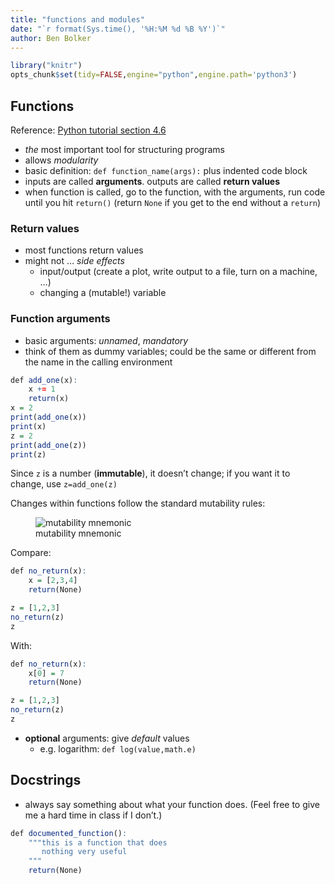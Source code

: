 ```yaml
---
title: "functions and modules"
date: "`r format(Sys.time(), '%H:%M %d %B %Y')`"
author: Ben Bolker
---
```


```r
library("knitr")
opts_chunk$set(tidy=FALSE,engine="python",engine.path='python3')
```

## Functions

Reference: [Python tutorial section 4.6](https://docs.python.org/3/tutorial/controlflow.html#default-argument-values)

- *the* most important tool for structuring programs
- allows *modularity*
- basic definition: `def function_name(args):` plus indented code block
- inputs are called **arguments**. outputs are called **return values**
- when function is called, go to the function, with the arguments, run code until you hit `return()` (return `None` if you get to the end without a `return`)

### Return values

- most functions return values
- might not ... *side effects*
	* input/output (create a plot, write output to a file, turn on a machine, ...)
    * changing a (mutable!) variable


### Function arguments

- basic arguments: *unnamed*, *mandatory*
- think of them as dummy variables; could be the same or different from the name in the calling environment

```r
def add_one(x):
    x += 1
    return(x)
x = 2
print(add_one(x))
print(x)
z = 2
print(add_one(z))
print(z)
```

Since `z` is a number (**immutable**), it doesn't change; if you want it to change, use `z=add_one(z)`

Changes within functions follow the standard mutability rules:

![mutability mnemonic](pix/mut_obj.png)

Compare:

```r
def no_return(x):
    x = [2,3,4]
    return(None)

z = [1,2,3]
no_return(z)
z
```

With:

```r
def no_return(x):
    x[0] = 7
    return(None)

z = [1,2,3]
no_return(z)
z
```

- **optional** arguments: give *default* values
    - e.g. logarithm: `def log(value,math.e)`

## Docstrings

- always say something about what your function does. (Feel free to give me a hard time in class if I don't.)

```r
def documented_function():
    """this is a function that does
       nothing very useful
    """
    return(None)
```

